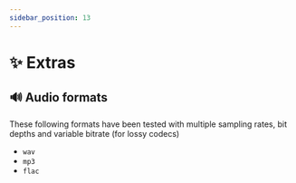 ```yaml
---
sidebar_position: 13
---
```


# ✨ Extras

## 🔊 Audio formats

These following formats have been tested with multiple sampling rates, bit
depths and variable bitrate (for lossy codecs)

- `wav`
- `mp3`
- `flac`
